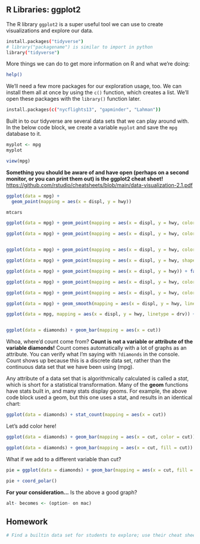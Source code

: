 ## **R Libraries: ggplot2**

The R library `ggplot2` is a super useful tool we can use to create visualizations and explore our data.

```bash
install.packages("tidyverse")
# library("packagename") is similar to import in python
library("tidyverse")
```

More things we can do to get more information on R and what we're doing:

```bash
help()
```

We'll need a few more packages for our exploration usage, too. We can install them all at once by using the `c()` function, which creates a list. We'll open these packages with the `library()` function later.

```bash
install.packages(c("nycflights13", "gapminder", "Lahman"))
```

Built in to our tidyverse are several data sets that we can play around with. In the below code block, we create a variable `myplot` and save the `mpg` database to it.

```r
myplot <- mpg
myplot
```

```r
view(mpg)
```

**Something you should be aware of and have open (perhaps on a second monitor, or you can print them out) is the ggplot2 cheat sheet!** <https://github.com/rstudio/cheatsheets/blob/main/data-visualization-2.1.pdf>

```r
ggplot(data = mpg) + 
  geom_point(mapping = aes(x = displ, y = hwy))
```

```r
mtcars
```

```r
ggplot(data = mpg) + geom_point(mapping = aes(x = displ, y = hwy, color = class))
```

```r
ggplot(data = mpg) + geom_point(mapping = aes(x = displ, y = hwy, color = displ < 5))
```

```r

```

```r
ggplot(data = mpg) + geom_point(mapping = aes(x = displ, y = hwy, color = rgb(0.7,1,0.3))) + facet_wrap(~ class, nrow = 2)
```

```r
ggplot(data = mpg) + geom_point(mapping = aes(x = displ, y = hwy, shape = class)) + facet_wrap(~ class, nrow = 2)
```

```r
ggplot(data = mpg) + geom_point(mapping = aes(x = displ, y = hwy)) + facet_grid(drv ~ .)
```

```r
ggplot(data = mpg) + geom_point(mapping = aes(x = displ, y = hwy, color = drv))
```

```r
ggplot(data = mpg) + geom_point(mapping = aes(x = displ, y = hwy, color = drv)) + facet_grid(drv ~ .)
```

```r
ggplot(data = mpg) + geom_smooth(mapping = aes(x = displ, y = hwy, linetype = drv)) + geom_point(mapping = aes(x = displ, y = hwy, color = drv))
```

```r
ggplot(data = mpg, mapping = aes(x = displ, y = hwy, linetype = drv)) + geom_point(mapping = aes(color = class)) + geom_smooth(se = FALSE)
```

```r

```

```r
ggplot(data = diamonds) + geom_bar(mapping = aes(x = cut))
```

Whoa, where'd count come from? **Count is not a variable or attribute of the variable diamonds!** Count comes automatically with a lot of graphs as an attribute. You can verify what I'm saying with `?diamonds` in the console. Count shows up because this is a discrete data set, rather than the continuous data set that we have been using (mpg).

Any attribute of a data set that is algorithmically calculated is called a *stat*, which is short for a statistical transformation. Many of the **geom** functions have stats built in, and many stats display geoms. For example, the above code block used a geom, but this one uses a stat, and results in an identical chart:

```r
ggplot(data = diamonds) + stat_count(mapping = aes(x = cut))
```

Let's add color here!

```r
ggplot(data = diamonds) + geom_bar(mapping = aes(x = cut, color = cut))
```

```r
ggplot(data = diamonds) + geom_bar(mapping = aes(x = cut, fill = cut))
```

What if we add to a different variable than cut?

```r
pie = ggplot(data = diamonds) + geom_bar(mapping = aes(x = cut, fill = clarity), position = "fill") + theme(aspect.ratio = 1) + labs(x = NULL, y = NULL)

pie + coord_polar()
```

**For your consideration...** Is the above a good graph?

```r
alt- becomes <- (option- on mac)
```

## Homework

```r
# Find a builtin data set for students to explore; use their cheat sheet from stats to label continuous and discrete data; Analyze that data set, create graphs, find a hypothesis

```
